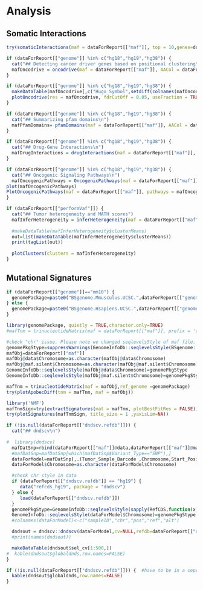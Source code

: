 
# Analysis
## Somatic Interactions
```r
try(somaticInteractions(maf = dataForReport[["maf"]], top = 10,genes=dataForReport[["interestedGenes"]], pvalue = c(0.05, 0.1)))
```

<!-- ## Detecting cancer driver genes based on positional clustering -->
```r
if (dataForReport[["genome"]] %in% c("hg18","hg19","hg38")) {
  cat("## Detecting cancer driver genes based on positional clustering\n")
  mafOncodrive = oncodrive(maf = dataForReport[["maf"]], AACol = dataForReport[["AACol"]], minMut = 5, pvalMethod = 'zscore')
}
```

```r
if (dataForReport[["genome"]] %in% c("hg18","hg19","hg38")) {
  makeDataTable(mafOncodrive[,c("Hugo_Symbol",setdiff(colnames(mafOncodrive),colnames(dataForReport[["maf"]]@gene.summary))),with = FALSE])
  plotOncodrive(res = mafOncodrive, fdrCutOff = 0.05, useFraction = TRUE)
}
```

<!-- ## Summarizing pfam domains -->
```r
if (dataForReport[["genome"]] %in% c("hg18","hg19","hg38")) {
  cat("## Summarizing pfam domains\n")
  mafPfamDomains= pfamDomains(maf = dataForReport[["maf"]], AACol = dataForReport[["AACol"]], top = 10)
}
```


<!-- ## Drug-Gene Interactions -->
```r
if (dataForReport[["genome"]] %in% c("hg18","hg19","hg38")) {
  cat("## Drug-Gene Interactions\n")
  mafDrugInteractions = drugInteractions(maf = dataForReport[["maf"]], fontSize = 0.75)
}
```



<!-- ## Oncogenic Signaling Pathways -->
```r
if (dataForReport[["genome"]] %in% c("hg18","hg19","hg38")) {
  cat("## Oncogenic Signaling Pathways\n")
  mafOncogenicPathways = OncogenicPathways(maf = dataForReport[["maf"]])
plot(mafOncogenicPathways)
PlotOncogenicPathways(maf = dataForReport[["maf"]], pathways = mafOncogenicPathways$data$Pathway[1])
}
```


<!-- ## Tumor heterogeneity and MATH scores -->
<!-- Top 5 most mutated samples were used -->
```r
if (dataForReport[["performVaf"]]) {
  cat("## Tumor heterogeneity and MATH scores")
  mafInferHeterogeneity = inferHeterogeneity(maf = dataForReport[["maf"]], vafCol = dataForReport[["vafCol"]])
  
  #makeDataTable(mafInferHeterogeneity$clusterMeans)
  out=list(makeDataTable(mafInferHeterogeneity$clusterMeans))
  print(tagList(out))
  
  plotClusters(clusters = mafInferHeterogeneity)
}

```

<!-- ```{r} -->
<!-- mafInferHeterogeneity = inferHeterogeneity(maf = dataForReport[["maf"]], vafCol = 'i_TumorVAF_WU') -->
<!-- gvisTable(mafInferHeterogeneity$clusterMeans,options=tableVisOptions) -->
<!-- plotClusters(clusters = mafInferHeterogeneity) -->

<!-- ``` -->

## Mutational Signatures

```r
if (dataForReport[["genome"]]=="mm10") {
  genomePackage=paste0("BSgenome.Mmusculus.UCSC.",dataForReport[["genome"]])
} else {
  genomePackage=paste0("BSgenome.Hsapiens.UCSC.",dataForReport[["genome"]])
}

library(genomePackage, quietly = TRUE,character.only=TRUE)
#mafTnm = trinucleotideMatrix(maf = dataForReport[["maf"]], prefix = 'chr', add = TRUE, ref_genome =dataForReport[["genomePackage"]])

#check "chr" issue. Please note we changed seqlevelsStyle of maf file. May influence other analysis in future. So need to use another variable
genomePkgStype=suppressWarnings(GenomeInfoDb::seqlevelsStyle(BSgenome::getBSgenome(genome =genomePackage)))
mafObj=dataForReport[["maf"]]
mafObj@data$Chromosome=as.character(mafObj@data$Chromosome)
mafObj@maf.silent$Chromosome=as.character(mafObj@maf.silent$Chromosome)
GenomeInfoDb::seqlevelsStyle(mafObj@data$Chromosome)=genomePkgStype
GenomeInfoDb::seqlevelsStyle(mafObj@maf.silent$Chromosome)=genomePkgStype

mafTnm = trinucleotideMatrix(maf = mafObj,ref_genome =genomePackage)
try(plotApobecDiff(tnm = mafTnm, maf = mafObj))

library('NMF')
mafTnmSign=try(extractSignatures(mat = mafTnm, plotBestFitRes = FALSE))
try(plotSignatures(mafTnmSign, title_size = 1 ,yaxisLim=NA))

```


<!-- ## dndscv -->
```r
if (!is.null(dataForReport[["dndscv.refdb"]])) {
  cat("## dndscv\n")
  
#  library(dndscv)
  mafDatSnp=rbind(dataForReport[["maf"]]@data,dataForReport[["maf"]]@maf.silent)
  #mafDatSnp=mafDatSnp[which(mafDatSnp$Variant_Type=="SNP"),]
  dataForModel=mafDatSnp[,.(Tumor_Sample_Barcode ,Chromosome,Start_Position,Reference_Allele,Tumor_Seq_Allele2)]
  dataForModel$Chromosome=as.character(dataForModel$Chromosome)

  #check chr style in data
  if (dataForReport[["dndscv.refdb"]] == "hg19") {
     data("refcds_hg19", package = "dndscv")
  } else {
     load(dataForReport[["dndscv.refdb"]])
  }
  genomePkgStype=GenomeInfoDb::seqlevelsStyle(sapply(RefCDS,function(x) x$chr))
  GenomeInfoDb::seqlevelsStyle(dataForModel$Chromosome)=genomePkgStype
  #colnames(dataForModel)<-c("sampleID","chr","pos","ref","alt")

  dndsout = dndscv::dndscv(dataForModel,cv=NULL,refdb=dataForReport[["dndscv.refdb"]],use_indel_sites=FALSE)
  #print(names(dndsout))

  makeDataTable(dndsout$sel_cv[1:500,])
#  kable(dndsout$globaldnds,row.names=FALSE)
}

if (!is.null(dataForReport[["dndscv.refdb"]])) {  #have to be in a seprate section to make sure makeDataTable(dndsout$sel_cv[1:500,]) can display
  kable(dndsout$globaldnds,row.names=FALSE)
}
```





